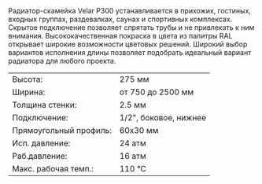<span class="leading-6">
Радиатор-скамейка Velar P300 устанавливается в прихожих, гостиных, входных группах, раздевалках, саунах и спортивных комплексах. Скрытое подключение позволяет спрятать трубы и не привлекать к ним внимания. Высококачественная покраска в цвета из палитры RAL открывает широкие возможности цветовых решений. Широкий выбор вариантов исполнения длины позволяет подобрать идеальный вариант радиатора для любого проекта.
</span>

<table class="text-xs w-full">
  <tr class="hover:bg-neutral-100">
    <td class="py-1 px-1">Высота:</td>
    <td class="py-1">275 мм</td>
  </tr>
  <tr class="hover:bg-neutral-100">
    <td class="py-1 px-1">Ширина:</td>
    <td class="py-1">от 750 до 2500 мм</td>
  </tr>
  <tr class="hover:bg-neutral-100">
    <td class="py-1 px-1">Толщина стенки:</td>
    <td class="py-1">2.5 мм</td>
  </tr>
  <tr class="hover:bg-neutral-100">
    <td class="py-1 px-1">Подключение:</td>
    <td class="py-1">1/2", боковое, нижнее</td>
  </tr>
  <tr class="hover:bg-neutral-100">
    <td class="py-1 px-1">Прямоугольный профиль:</td>
    <td class="py-1">60х30 мм</td>
  </tr>
  <tr class="hover:bg-neutral-100">
    <td class="py-1 px-1">Исп. давление:</td>
    <td class="py-1">24 атм</td>
  </tr>
  <tr class="hover:bg-neutral-100">
    <td class="py-1 px-1">Раб.давление:</td>
    <td class="py-1">16 атм</td>
  </tr>
  <tr class="hover:bg-neutral-100">
    <td class="py-1 px-1">Макс. рабочая темп.:</td>
    <td class="py-1">110 °C</td>
  </tr>
</table>



